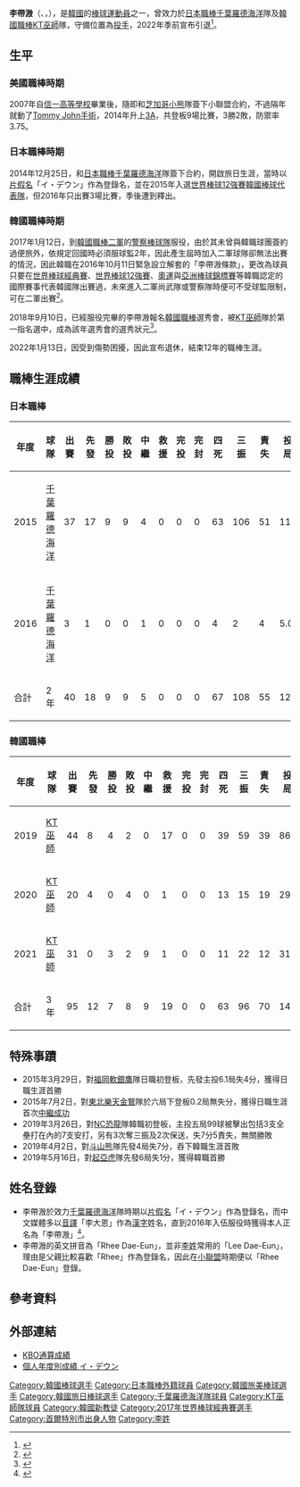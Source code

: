 {{Infobox KBO player|
|name=李帶溵|
|image=File:2017 02 26 WBC 평가전 2 이대은.jpg|
|width=293|
|position=投手|
|team=|
|number=|
|bats=左|
|throws=右|
|birthdate={{birth_date_and_age|1989|3|23|mf=y}}|
|birthplace={{KOR}}[[首爾特別市|首爾特別市]]|
|debutleague=日本職棒
|debutdate=3月29日
|debutyear=2015年
|debutteam=千葉羅德海洋
|statleague=日本職棒
|statyear=2016年球季
|stat1label=勝投－敗投
|stat1value=9－9
|stat2label=中繼－救援
|stat2value=5－0
|stat3label=三振－四壞
|stat3value=108－67
|stat4label=防禦率
|stat4value=3.97
|debut2league=韓國職棒
|debut2date=3月26日
|debut2year=2019年
|debut2team=KT巫師
|stat2league=韓國職棒
|stat2year=2021年球季
|stat21label=勝投－敗投
|stat21value=7－8
|stat22label=中繼－救援
|stat22value=9－19
|stat23label=三振－四壞
|stat23value=96－63
|stat24label=防禦率
|stat24value=4.31
|teams=<nowiki></nowiki>
'''NPB'''
*[[千葉羅德海洋|千葉羅德海洋]]（2015年－2016年）
'''KBO'''
*[[KT巫師|KT巫師]]（2019年－2021年）
}}
{{MedalTableTop}}
{{MedalSport|男子[[棒球|棒球]]}}
{{MedalCountry|{{KOR}}}}
{{MedalCompetition|[[世界棒球12強賽|世界棒球12強賽]]}}
{{MedalGold|[[2015年世界棒球12強賽|2015年 日本/台灣]]|隊際}}
{{MedalBottom}}

'''李帶溵'''（{{lang-en|'''Rhee Dae-Eun'''}}、{{lang-ko|'''이대은'''}}，{{bd|1989年|3月23日|catIdx=Rhee, Dae-Eun}}），是[[韓國|韓國]]的[[棒球|棒球]][[運動員|運動員]]之一，曾效力於[[日本職棒|日本職棒]][[千葉羅德海洋|千葉羅德海洋]]隊及[[韓國職棒|韓國職棒]][[KT巫師|KT巫師]]隊，守備位置為[[投手|投手]]，2022年季前宣布引退<ref>{{cite news|url=https://sports.ltn.com.tw/news/breakingnews/3800252|title=韓職》曾在羅德與陳冠宇並肩作戰 KT巫師投手李帶溵宣布退休|work=[[自由時報|自由時報]]|date=2022-01-13|accessdate=2022-01-14|archive-date=2022-01-14|archive-url=https://web.archive.org/web/20220114064553/https://sports.ltn.com.tw/news/breakingnews/3800252|dead-url=no}}</ref>。

==生平==
===美國職棒時期===
2007年自[[信一高等學校|信一高等學校]]畢業後，隨即和[[芝加哥小熊|芝加哥小熊]]隊簽下小聯盟合約，不過隔年就動了[[尺骨附屬韌帶重建術|Tommy John手術]]，2014年升上[[3A等級|3A]]，共登板9場比賽，3勝2敗，防禦率3.75。

===日本職棒時期===
2014年12月25日，和[[日本職棒|日本職棒]][[千葉羅德海洋|千葉羅德海洋]]隊簽下合約，開啟旅日生涯，當時以[[片假名|片假名]]「イ・デウン」作為登錄名，並在2015年入選[[2015年世界棒球12強賽|世界棒球12強賽]][[韓國棒球代表隊|韓國棒球代表隊]]，但2016年只出賽3場比賽，季後遭到釋出。

===韓國職棒時期===
2017年1月12日，到[[韓國職棒二軍|韓國職棒二軍]]的[[警察棒球隊|警察棒球隊]]服役，由於其未曾與韓職球團簽約過便旅外，依規定回國時必須服球監2年，因此產生屆時加入二軍球隊卻無法出賽的情況，因此韓職在2016年10月11日緊急設立解套的「李帶溵條款」，更改為球員只要在[[世界棒球經典賽|世界棒球經典賽]]、[[世界棒球12強賽|世界棒球12強賽]]、[[奧運|奧運]]與[[亞洲棒球錦標賽|亞洲棒球錦標賽]]等韓職認定的國際賽事代表韓國隊出賽過，未來進入二軍尚武隊或警察隊時便可不受球監限制，可在二軍出賽<ref>{{cite news |title=韓職急設「李大恩條款」　他當兵能打球了 |url=https://news.tvbs.com.tw/sports/679429 |newspaper=[[TVBS|TVBS]]|date=2016-10-14 |accessdate=2019-06-26 |archive-date=2019-09-12 |archive-url=https://web.archive.org/web/20190912085205/https://news.tvbs.com.tw/sports/679429 |dead-url=no }}</ref>。

2018年9月10日，已經服役完畢的李帶溵報名[[韓國職棒|韓國職棒]]選秀會，被[[KT巫師|KT巫師]]隊於第一指名選中，成為該年選秀會的選秀狀元<ref>{{cite news |title=韓職》服完兵役 經典賽國手李帶溵加盟KT巫師 |url=https://sports.ltn.com.tw/news/breakingnews/2547357 |newspaper=[[自由時報|自由時報]] |date=2018-09-11 |accessdate=2019-07-01 |archive-date=2019-09-09 |archive-url=https://web.archive.org/web/20190909045123/https://sports.ltn.com.tw/news/breakingnews/2547357 |dead-url=no }}</ref>。

2022年1月13日，因受到傷勢困擾，因此宣布退休，結束12年的職棒生涯。

==職棒生涯成績==
===日本職棒===
{| class="wikitable" width="1000px"
|- align="center" 
!年度!!球隊!!出賽!!先發!!勝投!!敗投!!中繼!!救援!!完投!!完封!!四死!!三振!!責失!!投球局數!!自責分率!!被上壘率
|- align="center"
|2015||[[千葉羅德海洋|千葉羅德海洋]]||37||17||9||9||4||0||0||0||63||106||51||119.2||3.84||1.54
|- align="center"
|2016||[[千葉羅德海洋|千葉羅德海洋]]||3||1||0||0||1||0||0||0||4||2||4||5.0||7.20||2.00
|- align=center style="background:#333;color:#fff" align=middle  
|合計||2年||40||18||9||9||5||0||0||0||67||108||55||124.2||3.97||1.56
|}

===韓國職棒===
{| class="wikitable" width="1000px"
|- align="center" 
!年度!!球隊!!出賽!!先發!!勝投!!敗投!!中繼!!救援!!完投!!完封!!四死!!三振!!責失!!投球局數!!自責分率!!被上壘率
|- align="center"
|2019||[[KT巫師|KT巫師]]||44||8||4||2||0||17||0||0||39||59||39||86.0||4.08||1.49
|- align="center"
|2020||[[KT巫師|KT巫師]]||20||4||0||4||0||1||0||0||13||15||19||29.1||5.83||1.67
|- align="center"
|2021||[[KT巫師|KT巫師]]||31||0||3||2||9||1||0||0||11||22||12||31.0||3.48||1.23
|- align=center style="background:#000000;color:#fff" align=middle 
|合計||3年||95||12||7||8||9||19||0||0||63||96||70||146.1||4.31||1.47
|}

==特殊事蹟==
*2015年3月29日，對[[福岡軟銀鷹|福岡軟銀鷹]]隊日職初登板，先發主投6.1局失4分，獲得日職生涯首勝
*2015年7月2日，對[[東北樂天金鷲|東北樂天金鷲]]隊於六局下登板0.2局無失分，獲得日職生涯首次[[中繼成功|中繼成功]]
*2019年3月26日，對[[NC恐龍|NC恐龍]]隊韓職初登板，主投五局99球被擊出包括3支全壘打在內的7支安打，另有3次奪三振及2次保送，失7分5責失，無關勝敗
*2019年4月2日，對[[斗山熊|斗山熊]]隊先發4局失7分，吞下韓職生涯首敗
*2019年5月16日，對[[起亞虎|起亞虎]]隊先發6局失1分，獲得韓職首勝

==姓名登錄==
*李帶溵於效力[[千葉羅德海洋|千葉羅德海洋]]隊時期以[[片假名|片假名]]「イ・デウン」作為登錄名，而中文媒體多以[[音譯|音譯]]「李大恩」作為[[漢字|漢字]]姓名，直到2016年入伍服役時獲得本人正名為「李帶溵」<ref>{{cite news|url=https://news.tvbs.com.tw/sports/694750|title=李大恩親筆正名　他叫「李帶溵」|work=[[TVBS|TVBS]]|date=2016-12-21|accessdate=2022-01-14|archive-date=2022-01-14|archive-url=https://web.archive.org/web/20220114064555/https://news.tvbs.com.tw/sports/694750|dead-url=no}}</ref>。
*李帶溵的英文拼音為「Rhee Dae-Eun」，並非[[李姓|李姓]]常用的「Lee Dae-Eun」，理由是父親比較喜歡「Rhee」作為登錄名，因此在[[小聯盟|小聯盟]]時期便以「Rhee Dae-Eun」登錄。

==參考資料==
{{Reflist}}

==外部連結==
{{台灣棒球維基館}}
{{Baseballstats|espn=32066|brm=rhee--001dae|fangraphs=sa447648}}
* [https://www.koreabaseball.com/Record/Player/PitcherDetail/Total.aspx?playerId=67008 KBO通算成績] {{Wayback|url=https://www.koreabaseball.com/Record/Player/PitcherDetail/Total.aspx?playerId=67008 |date=20220115063342 }} {{ko}}
* [https://npb.jp/bis/players/93195130.html 個人年度別成績 イ・デウン] {{Wayback|url=https://npb.jp/bis/players/93195130.html |date=20220114064550 }} {{ja icon}} 
{{2015年世界棒球12強賽韓國成棒代表隊}}
{{2017年世界棒球經典賽韓國成棒代表隊}}
{{DEFAULTSORT:Rhee Dae Eun}}
[[Category:韓國棒球選手|Category:韓國棒球選手]]
[[Category:日本職棒外籍球員|Category:日本職棒外籍球員]]
[[Category:韓國旅美棒球選手|Category:韓國旅美棒球選手]]
[[Category:韓國旅日棒球選手|Category:韓國旅日棒球選手]]
[[Category:千葉羅德海洋隊球員|Category:千葉羅德海洋隊球員]]
[[Category:KT巫師隊球員|Category:KT巫師隊球員]]
[[Category:韓國新教徒|Category:韓國新教徒]]
[[Category:2017年世界棒球經典賽選手|Category:2017年世界棒球經典賽選手]]
[[Category:首爾特別市出身人物|Category:首爾特別市出身人物]]
[[Category:李姓|Category:李姓]]